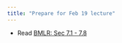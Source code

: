 ```yaml
---
title: "Prepare for Feb 19 lecture"
---
```


-   Read [BMLR: Sec 7.1 - 7.8](https://bookdown.org/roback/bookdown-BeyondMLR/ch-corrdata.html#case-study-tree-growth)
